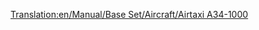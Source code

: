 [[Translation:en/Manual/Base Set/Aircraft/Airtaxi A34-1000]]
{{es/Manual/Base Set/Aircraft/Aeronaves|Nombre=Airtaxi A34-1000
|Imagen=[[File:en/Manual/Base Set/Aircraft/AirTaxiA34-1000.png|Airtaxi A34-1000]]
|Precio=65.624 € (34.812 £)
|Velocidad=947 km/h (592 mph)
|Coste-anual=7.312 € (3,656 £)
|Diseño=2000
|Duración=25
|Capacidad=75 pasajeros y 10 sacos de correo
|
|Descripción=El primero avión futurista, aparentemente diseñado por airtaxi/airbus.
|Vida-real=Ficticio
}}